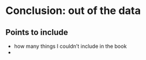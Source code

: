 # Conclusion: out of the data

## Points to include

 - how many things I couldn't include in the book
 - 